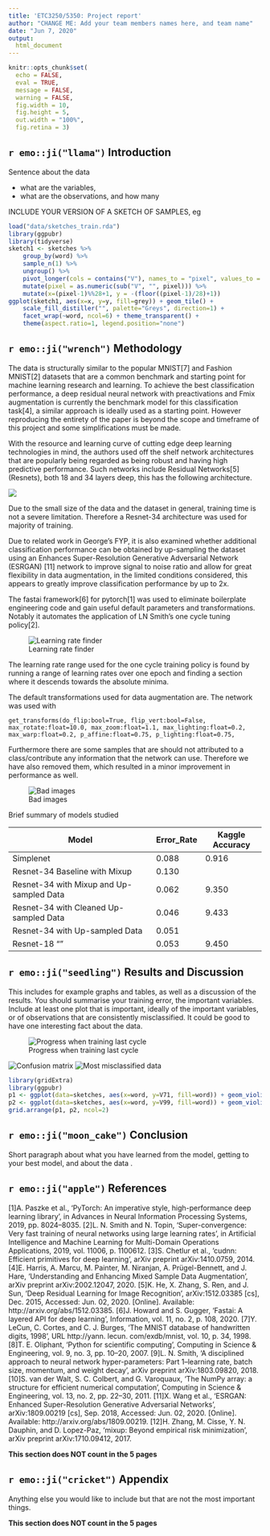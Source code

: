 ```yaml
---
title: 'ETC3250/5350: Project report'
author: "CHANGE ME: Add your team members names here, and team name"
date: "Jun 7, 2020"
output: 
  html_document
---
```


```r
knitr::opts_chunk$set(
  echo = FALSE,
  eval = TRUE,
  message = FALSE,
  warning = FALSE,
  fig.width = 10,
  fig.height = 5, 
  out.width = "100%",
  fig.retina = 3)
```

## `r emo::ji("llama")` Introduction

Sentence about the data

- what are the variables, 
- what are the observations, and how many

INCLUDE YOUR VERSION OF A SKETCH OF SAMPLES, eg

```r
load("data/sketches_train.rda")
library(ggpubr)
library(tidyverse)
sketch1 <- sketches %>% 
	group_by(word) %>%
	sample_n(1) %>%
	ungroup() %>%
	pivot_longer(cols = contains("V"), names_to = "pixel", values_to = "grey") %>%
	mutate(pixel = as.numeric(sub("V", "", pixel))) %>%
	mutate(x=(pixel-1)%%28+1, y = -(floor((pixel-1)/28)+1))
ggplot(sketch1, aes(x=x, y=y, fill=grey)) + geom_tile() + 
	scale_fill_distiller("", palette="Greys", direction=1) + 
	facet_wrap(~word, ncol=6) + theme_transparent() + 
	theme(aspect.ratio=1, legend.position="none")
```

## `r emo::ji("wrench")` Methodology  

The data is structurally similar to the popular MNIST[7] and Fashion MNIST[2] datasets that are a common benchmark and starting point for machine learning research and learning. To achieve the best classification performance, a deep residual neural network with preactivations and Fmix augmentation is currently the benchmark model for this classification task[4], a similar approach is ideally used as a starting point. However reproducing the entirety of the paper is beyond the scope and timeframe of this project and some simplifications must be made. 

With the resource and learning curve of cutting edge deep learning technologies in mind, the authors used off the shelf network architectures that are popularly being regarded as being robust and having high predictive performance. Such networks include Residual Networks[5] (Resnets), both 18 and 34 layers deep, this has the following architecture. 

![](https://miro.medium.com/max/512/1*kBlZtheCjJiA3F1e0IurCw.png)

Due to the small size of the data and the dataset in general, training time is not a severe limitation. Therefore a Resnet-34 architecture was used for majority of training. 

Due to related work in George's FYP, it is also examined whether additional classification performance can be obtained by up-sampling the dataset using an Enhances Super-Resolution Generative Adversarial Network (ESRGAN) [11] network to improve signal to noise ratio and allow for great flexibility in data augmentation, in the limited conditions considered, this appears to greatly improve classification performance by up to 2x.

The fastai framework[6] for pytorch[1] was used to eliminate boilerplate engineering code and gain useful default parameters and transformations. Notably it automates the application of LN Smith's one cycle tuning policy[2].  

![Learning rate finder](https://raw.githubusercontent.com/jlgao2/ETC3250/master/images/learning_rate_finder.png)

The learning rate range used for the one cycle training policy is found by running a range of learning rates over one epoch and finding a section where it descends towards the absolute minima.

The default transformations used for data augmentation are. The network was used with 

    get_transforms(do_flip:bool=True, flip_vert:bool=False, max_rotate:float=10.0, max_zoom:float=1.1, max_lighting:float=0.2, max_warp:float=0.2, p_affine:float=0.75, p_lighting:float=0.75, 

Furthermore there are some samples that are should not attributed to a class/contribute any information that the network can use. Therefore we have also removed them, which resulted in a minor improvement in performance as well. 

![Bad images](https://raw.githubusercontent.com/jlgao2/ETC3250/master/images/Discarded_images.png)

Brief summary of models studied


| Model                                   | Error_Rate | Kaggle Accuracy |
|-----------------------------------------|------------|-----------------|
| Simplenet                               | 0.088      | 0.916           |
| Resnet-34 Baseline with Mixup           | 0.130      |                 |
| Resnet-34 with Mixup and Up-sampled Data| 0.062      | 9.350           |
| Resnet-34 with Cleaned Up-sampled Data  | 0.046      | 9.433           |
| Resnet-34 with Up-sampled Data          | 0.051      |                 |
| Resnet-18 ""                            | 0.053      | 9.450           |
 

## `r emo::ji("seedling")` Results and Discussion

This includes for example graphs and tables, as well as a discussion of the results. You should summarise your training error, the important variables. Include at least one plot that is important, ideally of the important variables, or of observations that are consistently misclassified. It could be good to have one interesting fact about the data. 

![Progress when training last cycle](https://raw.githubusercontent.com/jlgao2/ETC3250/master/images/accuracy_epoch.png)

![Confusion matrix](https://raw.githubusercontent.com/jlgao2/ETC3250/master/images/confusion_matrix.png)
![Most misclassified data](https://raw.githubusercontent.com/jlgao2/ETC3250/master/images/top_losses.png)



```r
library(gridExtra)
library(ggpubr)
p1 <- ggplot(data=sketches, aes(x=word, y=V71, fill=word)) + geom_violin() + theme_minimal() + theme(legend.position = "none")
p2 <- ggplot(data=sketches, aes(x=word, y=V99, fill=word)) + geom_violin() + theme_minimal() + theme(legend.position = "none")
grid.arrange(p1, p2, ncol=2)
```

## `r emo::ji("moon_cake")` Conclusion

Short paragraph about what you have learned from the model, getting to your best model, and about the data . 

##  `r emo::ji("apple")` References

[1]A. Paszke et al., ‘PyTorch: An imperative style, high-performance deep learning library’, in Advances in Neural Information Processing Systems, 2019, pp. 8024–8035.
[2]L. N. Smith and N. Topin, ‘Super-convergence: Very fast training of neural networks using large learning rates’, in Artificial Intelligence and Machine Learning for Multi-Domain Operations Applications, 2019, vol. 11006, p. 1100612.
[3]S. Chetlur et al., ‘cudnn: Efficient primitives for deep learning’, arXiv preprint arXiv:1410.0759, 2014.
[4]E. Harris, A. Marcu, M. Painter, M. Niranjan, A. Prügel-Bennett, and J. Hare, ‘Understanding and Enhancing Mixed Sample Data Augmentation’, arXiv preprint arXiv:2002.12047, 2020.
[5]K. He, X. Zhang, S. Ren, and J. Sun, ‘Deep Residual Learning for Image Recognition’, arXiv:1512.03385 [cs], Dec. 2015, Accessed: Jun. 02, 2020. [Online]. Available: http://arxiv.org/abs/1512.03385.
[6]J. Howard and S. Gugger, ‘Fastai: A layered API for deep learning’, Information, vol. 11, no. 2, p. 108, 2020.
[7]Y. LeCun, C. Cortes, and C. J. Burges, ‘The MNIST database of handwritten digits, 1998’, URL http://yann. lecun. com/exdb/mnist, vol. 10, p. 34, 1998.
[8]T. E. Oliphant, ‘Python for scientific computing’, Computing in Science & Engineering, vol. 9, no. 3, pp. 10–20, 2007.
[9]L. N. Smith, ‘A disciplined approach to neural network hyper-parameters: Part 1–learning rate, batch size, momentum, and weight decay’, arXiv preprint arXiv:1803.09820, 2018.
[10]S. van der Walt, S. C. Colbert, and G. Varoquaux, ‘The NumPy array: a structure for efficient numerical computation’, Computing in Science & Engineering, vol. 13, no. 2, pp. 22–30, 2011.
[11]X. Wang et al., ‘ESRGAN: Enhanced Super-Resolution Generative Adversarial Networks’, arXiv:1809.00219 [cs], Sep. 2018, Accessed: Jun. 02, 2020. [Online]. Available: http://arxiv.org/abs/1809.00219.
[12]H. Zhang, M. Cisse, Y. N. Dauphin, and D. Lopez-Paz, ‘mixup: Beyond empirical risk minimization’, arXiv preprint arXiv:1710.09412, 2017.


**This section does NOT count in the 5 pages**

## `r emo::ji("cricket")` Appendix

Anything else you  would like to include but that are not the most important things. 

**This section does NOT count in the 5 pages**
